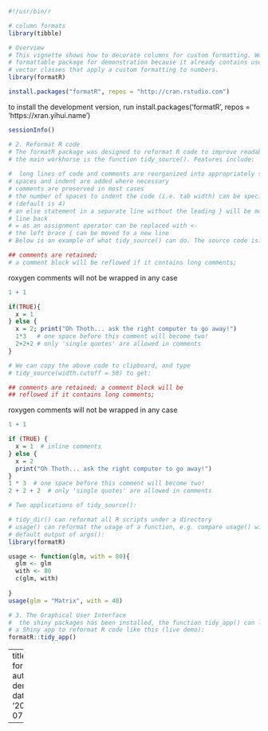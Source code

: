 
```r
#!/usr/bin/r

# column formats
library(tibble)

# Overview
# This vignette shows how to decorate columns for custom formatting. We use the 
# formattable package for demonstration because it already contains useful 
# vector classes that apply a custom formatting to numbers.
library(formatR)

install.packages("formatR", repos = "http://cran.rstudio.com")
```

to install the development version, run
install.packages('formatR', repos = 'https://xran.yihui.name')

```r
sessionInfo()

# 2. Reformat R code
# The formatR package was designed to reformat R code to improve readability; 
# the main workhorse is the function tidy_source(). Features include:
  
#  long lines of code and comments are reorganized into appropriately shorter ones
# spaces and indent are added where necessary
# comments are preserved in most cases
# the number of spaces to indent the code (i.e. tab width) can be specified 
# (default is 4)
# an else statement in a separate line without the leading } will be moved one 
# line back
# = as an assignment operator can be replaced with <-
# the left brace { can be moved to a new line
# Below is an example of what tidy_source() can do. The source code is:

## comments are retained;
# a comment block will be reflowed if it contains long comments;
```

roxygen comments will not be wrapped in any case

```r
1 + 1

if(TRUE){
  x = 1
} else {
  x = 2; print("Oh Thoth... ask the right computer to go away!")
  1*3   # one space before this comment will become two!
  2+2+2 # only 'single quotes' are allowed in comments
}      

# We can copy the above code to clipboard, and type 
# tidy_source(width.cutoff = 50) to get:

## comments are retained; a comment block will be
## reflowed if it contains long comments;
```

roxygen comments will not be wrapped in any case

```r
1 + 1

if (TRUE) {
  x = 1  # inline comments
} else {
  x = 2
  print("Oh Thoth... ask the right computer to go away!")
}
1 * 3  # one space before this comment will become two!
2 + 2 + 2  # only 'single quotes' are allowed in comments

# Two applications of tidy_source():

# tidy_dir() can reformat all R scripts under a directory
# usage() can reformat the usage of a function, e.g. compare usage() with the 
# default output of args():
library(formatR)

usage <- function(glm, with = 80){
  glm <- glm
  with <- 80
  c(glm, with)
  
}  
usage(glm = "Matrix", with = 40)  

# 3. The Graphical User Interface
#  the shiny packages has been installed, the function tidy_app() can launch 
# a Shiny app to reformat R code like this (live demo):
formatR::tidy_app()  
```



---
title: formatR.r
author: denis
date: '2021-07-11'

---
